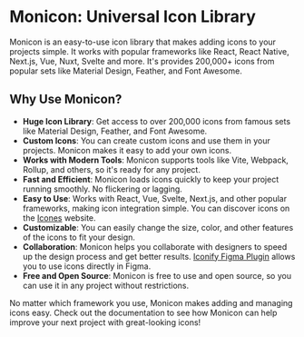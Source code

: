 # Monicon: Universal Icon Library

Monicon is an easy-to-use icon library that makes adding icons to your projects simple. It works with popular frameworks like React, React Native, Next.js, Vue, Nuxt, Svelte and more. It's provides 200,000+ icons from popular sets like Material Design, Feather, and Font Awesome.

## Why Use Monicon?

- **Huge Icon Library**: Get access to over 200,000 icons from famous sets like Material Design, Feather, and Font Awesome.
- **Custom Icons**: You can create custom icons and use them in your projects. Monicon makes it easy to add your own icons.
- **Works with Modern Tools**: Monicon supports tools like Vite, Webpack, Rollup, and others, so it's ready for any project.
- **Fast and Efficient**: Monicon loads icons quickly to keep your project running smoothly. No flickering or lagging.
- **Easy to Use**: Works with React, Vue, Svelte, Next.js, and other popular frameworks, making icon integration simple. You can discover icons on the [Icones](https://icones.js.org/) website.
- **Customizable**: You can easily change the size, color, and other features of the icons to fit your design.
- **Collaboration**: Monicon helps you collaborate with designers to speed up the design process and get better results. [Iconify Figma Plugin](https://www.figma.com/community/plugin/735098390272716381/iconify) allows you to use icons directly in Figma.
- **Free and Open Source**: Monicon is free to use and open source, so you can use it in any project without restrictions.

No matter which framework you use, Monicon makes adding and managing icons easy. Check out the documentation to see how Monicon can help improve your next project with great-looking icons!
